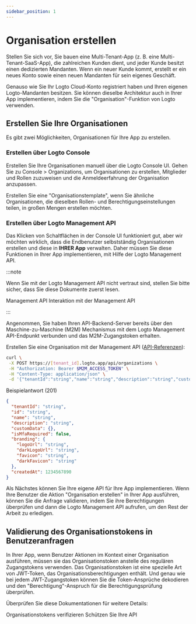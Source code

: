 ```yaml
---
sidebar_position: 1
---
```


# Organisation erstellen

Stellen Sie sich vor, Sie bauen eine Multi-Tenant-App (z. B. eine Multi-Tenant-SaaS-App), die zahlreichen Kunden dient, und jeder Kunde besitzt einen dedizierten Mandanten. Wenn ein neuer Kunde kommt, erstellt er ein neues Konto sowie einen neuen Mandanten für sein eigenes Geschäft.

Genauso wie Sie Ihr Logto Cloud-Konto registriert haben und Ihren eigenen Logto-Mandanten besitzen. Sie können dieselbe Architektur auch in Ihrer App implementieren, indem Sie die "Organisation"-Funktion von Logto verwenden.

## Erstellen Sie Ihre Organisationen

Es gibt zwei Möglichkeiten, Organisationen für Ihre App zu erstellen.

### Erstellen über Logto Console

Erstellen Sie Ihre Organisationen manuell über die Logto Console UI. Gehen Sie zu <CloudLink to="/organizations">Console > Organizations</CloudLink>, um Organisationen zu erstellen, Mitglieder und Rollen zuzuweisen und die Anmeldeerfahrung der Organisation anzupassen.

Erstellen Sie eine "Organisationstemplate", wenn Sie ähnliche Organisationen, die dieselben Rollen- und Berechtigungseinstellungen teilen, in großen Mengen erstellen möchten.

### Erstellen über Logto Management API

Das Klicken von Schaltflächen in der Console UI funktioniert gut, aber wir möchten wirklich, dass die Endbenutzer selbstständig Organisationen erstellen und diese in **IHRER App** verwalten. Daher müssen Sie diese Funktionen in Ihrer App implementieren, mit Hilfe der Logto Management API.

:::note

Wenn Sie mit der Logto Management API nicht vertraut sind, stellen Sie bitte sicher, dass Sie diese Dokumente zuerst lesen.

<Url href="/concepts/core-service/#management-api">Management API</Url>
<Url href="/integrate-logto/interact-with-management-api">Interaktion mit der Management API</Url>

:::

Angenommen, Sie haben Ihren API-Backend-Server bereits über den Maschine-zu-Maschine (M2M) Mechanismus mit dem Logto Management API-Endpunkt verbunden und das M2M-Zugangstoken erhalten.

Erstellen Sie eine Organisation mit der Management API ([API-Referenzen](https://openapi.logto.io/operation/operation-createorganization)):

```bash
curl \
 -X POST https://[tenant_id].logto.app/api/organizations \
 -H "Authorization: Bearer $M2M_ACCESS_TOKEN" \
 -H "Content-Type: application/json" \
 -d '{"tenantId":"string","name":"string","description":"string","customData":{},"isMfaRequired":false,"branding":{"logoUrl":"string","darkLogoUrl":"string","favicon":"string","darkFavicon":"string"},"createdAt":1234567890}'
```

Beispielantwort (201)

```json
{
  "tenantId": "string",
  "id": "string",
  "name": "string",
  "description": "string",
  "customData": {},
  "isMfaRequired": false,
  "branding": {
    "logoUrl": "string",
    "darkLogoUrl": "string",
    "favicon": "string",
    "darkFavicon": "string"
  },
  "createdAt": 1234567890
}
```

Als Nächstes können Sie Ihre eigene API für Ihre App implementieren. Wenn Ihre Benutzer die Aktion "Organisation erstellen" in Ihrer App ausführen, können Sie die Anfrage validieren, indem Sie ihre Berechtigungen überprüfen und dann die Logto Management API aufrufen, um den Rest der Arbeit zu erledigen.

## Validierung des Organisationstokens in Benutzeranfragen

In Ihrer App, wenn Benutzer Aktionen im Kontext einer Organisation ausführen, müssen sie das Organisationstoken anstelle des regulären Zugangstokens verwenden. Das Organisationstoken ist eine spezielle Art von JWT-Token, das Organisationsberechtigungen enthält. Und genau wie bei jedem JWT-Zugangstoken können Sie die Token-Ansprüche dekodieren und den "Berechtigung"-Anspruch für die Berechtigungsprüfung überprüfen.

Überprüfen Sie diese Dokumentationen für weitere Details:

<Url href="/authorization/organization-template/protect-organization-resources">
  Organisationstokens verifizieren
</Url>
<Url href="/authorization/api-resources/protect-your-api">Schützen Sie Ihre API</Url>
